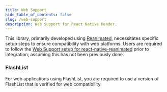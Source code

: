 ```yaml
---
title: Web Support
hide_table_of_contents: false
slug: /web-support
description: Web Support for React Native Header.
---
```



This library, primarily developed using [Reanimated](https://docs.swmansion.com/react-native-reanimated), necessitates specific setup steps to ensure compatibility with web platforms. Users are required to follow the [Web Support setup for react-native-reanimated](https://docs.swmansion.com/react-native-reanimated/docs/guides/web-support/) prior to integration, assuming this has not been previously done.

### FlashList

For web applications using FlashList, you are required to use a version of FlashList that is verified for web compatibility.
